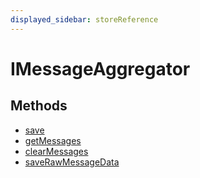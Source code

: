 ```yaml
---
displayed_sidebar: storeReference
---
```



# IMessageAggregator

## Methods

- [save](../IMessageAggregator/methods/store.IMessageAggregator.save.mdx)
- [getMessages](../IMessageAggregator/methods/store.IMessageAggregator.getMessages.mdx)
- [clearMessages](../IMessageAggregator/methods/store.IMessageAggregator.clearMessages.mdx)
- [saveRawMessageData](../IMessageAggregator/methods/store.IMessageAggregator.saveRawMessageData.mdx)
